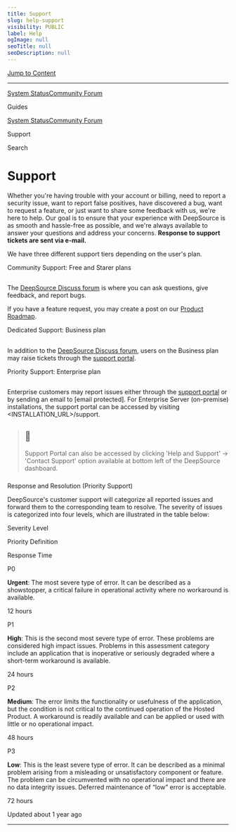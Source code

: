 ```yaml
---
title: Support
slug: help-support
visibility: PUBLIC
label: Help
ogImage: null
seoTitle: null
seoDescription: null
---
```

[Jump to Content](#content)

* * *

[System Status](https://deepsourcestatus.com/)[Community Forum](https://discuss.deepsource.com/)

Guides

[System Status](https://deepsourcestatus.com/)[Community Forum](https://discuss.deepsource.com/)

Support

Search

Support
=======

Whether you're having trouble with your account or billing, need to report a security issue, want to report false positives, have discovered a bug, want to request a feature, or just want to share some feedback with us, we're here to help. Our goal is to ensure that your experience with DeepSource is as smooth and hassle-free as possible, and we're always available to answer your questions and address your concerns. **Response to support tickets are sent via e-mail.**

We have three different support tiers depending on the user's plan.

Community Support: Free and Starer plans

[](#community-support-free-and-starer-plans)
----------------------------------------------------------------------------------------

The [DeepSource Discuss forum](https://discuss.deepsource.com/) is where you can ask questions, give feedback, and report bugs.

If you have a feature request, you may create a post on our [Product Roadmap](https://roadmap.deepsource.com/tabs/2-planned).

Dedicated Support: Business plan

[](#dedicated-support-business-plan)
------------------------------------------------------------------------

In addition to the [DeepSource Discuss forum](https://discuss.deepsource.com/), users on the Business plan may raise tickets through the [support portal](https://discuss.deepsource.com/).

Priority Support: Enterprise plan

[](#priority-support-enterprise-plan)
--------------------------------------------------------------------------

Enterprise customers may report issues either through the [support portal](https://app.deepsource.com/support) or by sending an email to \[email protected\]. For Enterprise Server (on-premise) installations, the support portal can be accessed by visiting <INSTALLATION\_URL>/support.

> 📘
> --
> 
> Support Portal can also be accessed by clicking 'Help and Support' -> 'Contact Support' option available at bottom left of the DeepSource dashboard.

### 

Response and Resolution (Priority Support)

[](#response-and-resolution-priority-support)

DeepSource's customer support will categorize all reported issues and forward them to the corresponding team to resolve. The severity of issues is categorized into four levels, which are illustrated in the table below:

Severity Level

Priority Definition

Response Time

P0

**Urgent**: The most severe type of error. It can be described as a showstopper, a critical failure in operational activity where no workaround is available.

12 hours

P1

**High**: This is the second most severe type of error. These problems are considered high impact issues. Problems in this assessment category include an application that is inoperative or seriously degraded where a short-term workaround is available.

24 hours

P2

**Medium**: The error limits the functionality or usefulness of the application, but the condition is not critical to the continued operation of the Hosted Product. A workaround is readily available and can be applied or used with little or no operational impact.

48 hours

P3

**Low**: This is the least severe type of error. It can be described as a minimal problem arising from a misleading or unsatisfactory component or feature. The problem can be circumvented with no operational impact and there are no data integrity issues. Deferred maintenance of “low” error is acceptable.

72 hours

Updated about 1 year ago

* * *
